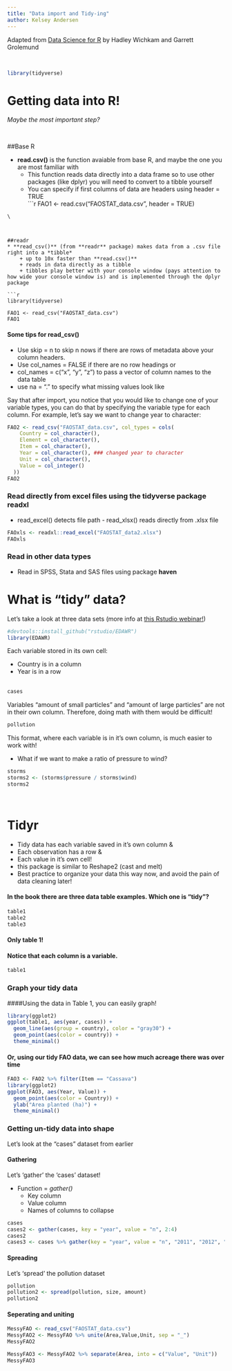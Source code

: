 ```yaml
---
title: "Data import and Tidy-ing"
author: Kelsey Andersen
---
```

Adapted from [Data Science for R](r4ds.had.co.nz) by Hadley Wichkam and Garrett Grolemund 

\

```r
library(tidyverse)
```

# Getting data into R! 

 *Maybe the most important step?*  
 
\  


##Base R 

* **read.csv()** is the function avaiable from base R, and maybe the one you are most familiar with  
    + This function reads data directly into a data frame so to use other packages (like dplyr) you will need to convert to a tibble yourself
    + You can specify if first columns of data are headers using header = TRUE  
```r
FAO1 <- read.csv("FAOSTAT_data.csv", header = TRUE)

```
\  



##readr
* **read_csv()** (from **readr** package) makes data from a .csv file right into a *tibble*  
    + up to 10x faster than **read.csv()**
    + reads in data directly as a tibble 
    + tibbles play better with your console window (pays attention to how wide your console window is) and is implemented through the dplyr package 

```r
library(tidyverse)

FAO1 <- read_csv("FAOSTAT_data.csv")
FAO1
```

#### Some tips for **read_csv()** 
  * Use skip = n to skip n nows if there are rows of metadata above your column headers. 
  * Use col_names = FALSE if there are no row headings or
  * col_names = c("x", "y", "z") to pass a vector of column names to the data table
  * use na = "." to specify what missing values look like  



Say that after import, you notice that you would like to change one of your variable types, you can do that by specifying the variable type for each column. For example, let's say we want to change year to character:
```r
FAO2 <- read_csv("FAOSTAT_data.csv", col_types = cols(
    Country = col_character(),
    Element = col_character(),
    Item = col_character(),
    Year = col_character(), ### changed year to character
    Unit = col_character(),
    Value = col_integer()
  ))
FAO2
```


### Read directly from excel files using the tidyverse package **readxl**  
* read_excel() detects file path 
*-* read_xlsx() reads directly from .xlsx file
```r
FAOxls <- readxl::read_excel("FAOSTAT_data2.xlsx")
FAOxls
```

### Read in other data types
- Read in SPSS, Stata and SAS files using package **haven**




# What is "tidy" data?  
Let's take a look at three data sets (more info at [this Rstudio webinar!](https://www.youtube.com/watch?v=y9KJmUGc8SE))

```r
#devtools::install_github("rstudio/EDAWR") 
library(EDAWR)
```

Each variable stored in its own cell:  

  * Country is in a column  
  * Year is in a row  
\  


```r
cases
```

Variables "amount of small particles" and "amount of large particles" are not in their own column. Therefore, doing math with them would be difficult!  
```r
pollution
```


This format, where each variable is in it's own column, is much easier to work with!  

  * What if we want to make a ratio of pressure to wind?  
```r
storms
storms2 <- (storms$pressure / storms$wind)
storms2
```
\  
\  

# Tidyr

* Tidy data has each variable saved in it's own column &
* Each observation has a row &
* Each value in it's own cell!  
* this package is similar to Reshape2 (cast and melt)  
* Best practice to organize your data this way now, and avoid the pain of data cleaning later!

#### In the book there are three data table examples. Which one is "tidy"?


```r
table1
table2
table3
```

#### Only table 1!  
#### Notice that each column is a variable. 

```r
table1
```


### Graph your tidy data  
####Using the data in Table 1, you can easily graph!   



```r
library(ggplot2)
ggplot(table1, aes(year, cases)) +
  geom_line(aes(group = country), color = "gray30") +
  geom_point(aes(color = country)) +
  theme_minimal()
```

#### Or, using our tidy FAO data, we can see how much acreage there was over time 

```r
FAO3 <- FAO2 %>% filter(Item == "Cassava")
library(ggplot2)
ggplot(FAO3, aes(Year, Value)) +
  geom_point(aes(color = Country)) +
  ylab("Area planted (ha)") +
  theme_minimal()
```

### Getting un-tidy data into shape

Let's look at the "cases" dataset from earlier  



#### Gathering 

Let's 'gather' the 'cases' dataset!   

  * Function = *gather()*  
    + Key column  
    + Value column  
    + Names of columns to collapse

```r
cases
cases2 <- gather(cases, key = "year", value = "n", 2:4)
cases2
cases3 <- cases %>% gather(key = "year", value = "n", "2011", "2012", "2013")
```

#### Spreading 

Let's 'spread' the pollution dataset



```r
pollution
pollution2 <- spread(pollution, size, amount)
pollution2
```


#### Seperating and uniting

```r
MessyFAO <- read_csv("FAOSTAT_data.csv")
MessyFAO2 <- MessyFAO %>% unite(Area,Value,Unit, sep = "_") 
MessyFAO2

MessyFAO3 <- MessyFAO2 %>% separate(Area, into = c("Value", "Unit"))
MessyFAO3

```

